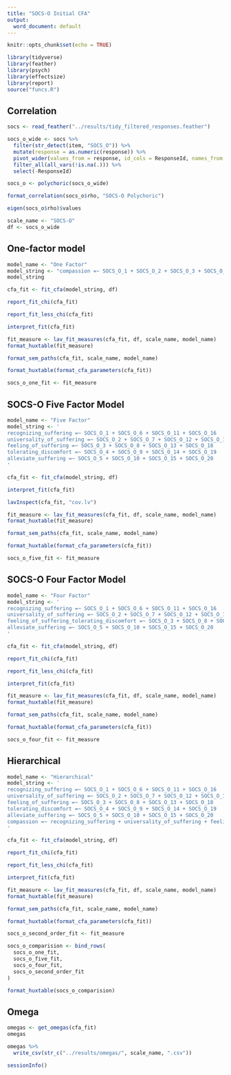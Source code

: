 ```yaml
---
title: "SOCS-O Initial CFA"
output:
  word_document: default
---
```


```r
knitr::opts_chunk$set(echo = TRUE)
```

```r
library(tidyverse)
library(feather)
library(psych)
library(effectsize)
library(report)
source("funcs.R")
```

## Correlation

```r
socs <- read_feather("../results/tidy_filtered_responses.feather")
```

```r
socs_o_wide <- socs %>% 
  filter(str_detect(item, "SOCS_O")) %>% 
  mutate(response = as.numeric(response)) %>%
  pivot_wider(values_from = response, id_cols = ResponseId, names_from = item) %>% 
  filter_all(all_vars(!is.na(.))) %>% 
  select(-ResponseId)
```

```r
socs_o <- polychoric(socs_o_wide)
```

```r
format_correlation(socs_o$rho, "SOCS-O Polychoric")
```

```r
eigen(socs_o$rho)$values
```

```r
scale_name <- "SOCS-O"
df <- socs_o_wide
```

## One-factor model

```r
model_name <- "One Factor"
model_string <- "compassion =~ SOCS_O_1 + SOCS_O_2 + SOCS_O_3 + SOCS_O_4 + SOCS_O_5 + SOCS_O_6 + SOCS_O_7 + SOCS_O_8 + SOCS_O_9 + SOCS_O_10 + SOCS_O_11 + SOCS_O_12 + SOCS_O_13 + SOCS_O_14 + SOCS_O_15 + SOCS_O_16 + SOCS_O_17 + SOCS_O_18 + SOCS_O_19 + SOCS_O_20"
model_string
```

```r
cfa_fit <- fit_cfa(model_string, df)
```

```r
report_fit_chi(cfa_fit)
```

```r
report_fit_less_chi(cfa_fit)
```

```r
interpret_fit(cfa_fit)
```

```r
fit_measure <- lav_fit_measures(cfa_fit, df, scale_name, model_name)
format_huxtable(fit_measure)
```

```r
format_sem_paths(cfa_fit, scale_name, model_name)
```

```r
format_huxtable(format_cfa_parameters(cfa_fit))
```

```r
socs_o_one_fit <- fit_measure
```

## SOCS-O Five Factor Model

```r
model_name <- "Five Factor"
model_string <- '
recognizing_suffering =~ SOCS_O_1 + SOCS_O_6 + SOCS_O_11 + SOCS_O_16
universality_of_suffering =~ SOCS_O_2 + SOCS_O_7 + SOCS_O_12 + SOCS_O_17
feeling_of_suffering =~ SOCS_O_3 + SOCS_O_8 + SOCS_O_13 + SOCS_O_18
tolerating_discomfort =~ SOCS_O_4 + SOCS_O_9 + SOCS_O_14 + SOCS_O_19
alleviate_suffering =~ SOCS_O_5 + SOCS_O_10 + SOCS_O_15 + SOCS_O_20
'
```

```r
cfa_fit <- fit_cfa(model_string, df)
```

```r
interpret_fit(cfa_fit)
```

```r
lavInspect(cfa_fit, "cov.lv")
```

```r
fit_measure <- lav_fit_measures(cfa_fit, df, scale_name, model_name)
format_huxtable(fit_measure)
```

```r
format_sem_paths(cfa_fit, scale_name, model_name)
```

```r
format_huxtable(format_cfa_parameters(cfa_fit))
```

```r
socs_o_five_fit <- fit_measure
```

## SOCS-O Four Factor Model

```r
model_name <- "Four Factor"
model_string <- '
recognizing_suffering =~ SOCS_O_1 + SOCS_O_6 + SOCS_O_11 + SOCS_O_16
universality_of_suffering =~ SOCS_O_2 + SOCS_O_7 + SOCS_O_12 + SOCS_O_17
feeling_of_suffering_tolerating_discomfort =~ SOCS_O_3 + SOCS_O_8 + SOCS_O_13 + SOCS_O_18 + SOCS_O_4 + SOCS_O_9 + SOCS_O_14 + SOCS_O_19
alleviate_suffering =~ SOCS_O_5 + SOCS_O_10 + SOCS_O_15 + SOCS_O_20
'
```

```r
cfa_fit <- fit_cfa(model_string, df)
```

```r
report_fit_chi(cfa_fit)
```

```r
report_fit_less_chi(cfa_fit)
```

```r
interpret_fit(cfa_fit)
```

```r
fit_measure <- lav_fit_measures(cfa_fit, df, scale_name, model_name)
format_huxtable(fit_measure)
```

```r
format_sem_paths(cfa_fit, scale_name, model_name)
```

```r
format_huxtable(format_cfa_parameters(cfa_fit))
```

```r
socs_o_four_fit <- fit_measure
```

## Hierarchical

```r
model_name <- "Hierarchical"
model_string <- '
recognizing_suffering =~ SOCS_O_1 + SOCS_O_6 + SOCS_O_11 + SOCS_O_16
universality_of_suffering =~ SOCS_O_2 + SOCS_O_7 + SOCS_O_12 + SOCS_O_17
feeling_of_suffering =~ SOCS_O_3 + SOCS_O_8 + SOCS_O_13 + SOCS_O_18
tolerating_discomfort =~ SOCS_O_4 + SOCS_O_9 + SOCS_O_14 + SOCS_O_19
alleviate_suffering =~ SOCS_O_5 + SOCS_O_10 + SOCS_O_15 + SOCS_O_20
compassion =~ recognizing_suffering + universality_of_suffering + feeling_of_suffering + tolerating_discomfort + alleviate_suffering
'
```

```r
cfa_fit <- fit_cfa(model_string, df)
```

```r
report_fit_chi(cfa_fit)
```

```r
report_fit_less_chi(cfa_fit)
```

```r
interpret_fit(cfa_fit)
```

```r
fit_measure <- lav_fit_measures(cfa_fit, df, scale_name, model_name)
format_huxtable(fit_measure)
```

```r
format_sem_paths(cfa_fit, scale_name, model_name)
```

```r
format_huxtable(format_cfa_parameters(cfa_fit))
```

```r
socs_o_second_order_fit <- fit_measure
```

```r
socs_o_comparision <- bind_rows(
  socs_o_one_fit,
  socs_o_five_fit,
  socs_o_four_fit,
  socs_o_second_order_fit
)

format_huxtable(socs_o_comparision)
```

## Omega

```r
omegas <- get_omegas(cfa_fit)
omegas
```

```r
omegas %>% 
  write_csv(str_c("../results/omegas/", scale_name, ".csv"))
```

```r
sessionInfo()
```
